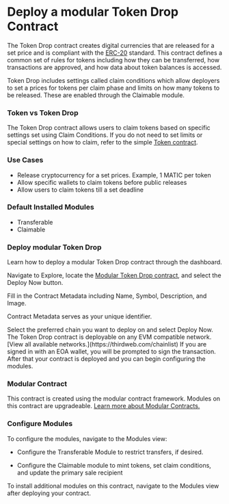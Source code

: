 

# Deploy a modular Token Drop Contract

The Token Drop contract creates digital currencies that are released for a set price and is compliant with the [ERC-20](https://eips.ethereum.org/EIPS/eip-20) standard. This contract defines a common set of rules for tokens including how they can be transferred, how transactions are approved, and how data about token balances is accessed. 

Token Drop includes settings called claim conditions which allow deployers to set a prices for tokens per claim phase and limits on how many tokens to be released. These are enabled through the Claimable module.

### Token vs Token Drop

The Token Drop contract allows users to claim tokens based on specific settings set using Claim Conditions. If you do not need to set limits or special settings on how to claim, refer to the simple [Token contract](https://thirdweb.com/thirdweb.eth/ERC20CoreInitializable?module=eyJwdWJsaXNoZXIiOiJkZXBsb3llci50aGlyZHdlYi5ldGgiLCJtb2R1bGVJZCI6Ik1pbnRhYmxlRVJDMjAifQ%3D%3D&module=eyJwdWJsaXNoZXIiOiJkZXBsb3llci50aGlyZHdlYi5ldGgiLCJtb2R1bGVJZCI6IlRyYW5zZmVyYWJsZUVSQzIwIn0%3D&displayName=Modular+Token).

### Use Cases

- Release cryptocurrency for a set prices. Example, 1 MATIC per token
- Allow specific wallets to claim tokens before public releases
- Allow users to claim tokens till a set deadline

### Default Installed Modules

- Transferable
- Claimable

### Deploy modular Token Drop

Learn how to deploy a modular Token Drop contract through the dashboard. 

<Steps>


<Step title="Locate Contract">

Navigate to Explore, locate the [Modular Token Drop contract](https://thirdweb.com/thirdweb.eth/ERC20CoreInitializable?module=eyJwdWJsaXNoZXIiOiJkZXBsb3llci50aGlyZHdlYi5ldGgiLCJtb2R1bGVJZCI6IkNsYWltYWJsZUVSQzIwIn0%3D&module=eyJwdWJsaXNoZXIiOiJkZXBsb3llci50aGlyZHdlYi5ldGgiLCJtb2R1bGVJZCI6IlRyYW5zZmVyYWJsZUVSQzIwIn0%3D&displayName=Modular+Token+Drop), and select the Deploy Now button.

<DocImage src={tokenDropStep1} alt="Screenshot of Token Drop Deployment screen" />

</Step>

<Step title="Configure Contract Metadata">
Fill in the Contract Metadata including Name, Symbol, Description, and Image. 

Contract Metadata serves as your unique identifier.

<DocImage src={tokenDropStep2} alt="Screenshot of Token Drop configure metadata" />


</Step>

<Step title="Select Chain">
Select the preferred chain you want to deploy on and select Deploy Now.

<DocImage src={tokenDropStep3} alt="Screenshot of Token Drop select chain screen" />

<Callout variant="info" title="Any EVM Compatible">
	The Token Drop contract is deployable on any EVM compatible network. [View all available networks.](https://thirdweb.com/chainlist) 
</Callout>
If you are signed in with an EOA wallet, you will be prompted to sign the transaction. After that your contract is deployed and you can begin configuring the modules. 
</Step>

</Steps>

### Modular Contract

This contract is created using the modular contract framework. Modules on this contract are upgradeable. [Learn more about Modular Contracts.](https://portal.thirdweb.com/contracts/modular-contracts/overview)

### Configure Modules

To configure the modules, navigate to the Modules view:

- Configure the Transferable Module to restrict transfers, if desired.

<DocImage src={tokenDropTransferable} alt="Screenshot of ERC20 Transferable module"/>

- Configure the Claimable module to mint tokens, set claim conditions, and update the primary sale recipient

<DocImage src={tokenDropClaimable} alt="Screenshot of ERC20 Claimable module"/>

<Callout variant='info' title="Install Modules">
	To install additional modules on this contract, navigate to the Modules view after deploying your contract. 
</Callout>